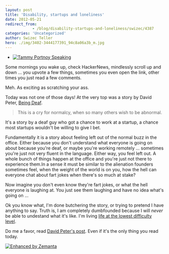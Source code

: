 ```yaml
---
layout: post
title: 'Disability, startups and loneliness'
date: 2012-05-21
redirect_from: 
            - /blog/disability-startups-and-loneliness/swizec/4387
categories: 'Uncategorized'
author: Swizec Teller
hero: ./img/3402-3444177391_94c8a06a3b_m.jpg
---
```

- [![Tammy Portnoy Speaking](./img/3402-3444177391_94c8a06a3b_m.jpg "Tammy Portnoy Speaking")](http://www.flickr.com/photos/16638697@N00/3444177391)

Some mornings you wake up, check HackerNews, mindlessly scroll up and down ... you upvote a few things, sometimes you even open the link, other times you just read a few comments.



Meh. As exciting as scratching your ass.



Today was not one of those days! At the very top was a story by David Peter, [Being Deaf](http://davidpeter.me/stories/being-deaf).

> This is a cry for normalcy, when so many others wish to be abnormal.

It's a story by a deaf guy who got a chance to work at a startup, a chance most startups wouldn't be willing to give I bet.



Fundamentally it is a story about feeling left out of the normal buzz in the office. Either because you don't understand what everyone is going on about because you're deaf, or maybe you're working remotely ... sometimes you're just not very fluent in the language. Either way, you feel left out. A whole bunch of things happen at the office and you're just not there to experience them.In a sense it must be similar to the alienation founders sometimes feel, when the weight of the world is on you, how the hell can everyone chat about fart jokes when there's so much at stake?



Now imagine you don't even know they're fart jokes, or what the hell everyone is laughing at. You just see them laughing and have no idea what's going on ...



Ok you know what, I'm done butchering the story, or trying to pretend I have anything to say. Truth is, I am completely dumbfounded because I will _never_ be able to undestand what it's like. I'm living [life at the lowest difficulty level](http://whatever.scalzi.com/2012/05/15/straight-white-male-the-lowest-difficulty-setting-there-is/).



Do me a favor, read [David Peter's post](http://davidpeter.me/stories/being-deaf). Even if it's the only thing you read today.

[![Enhanced by Zemanta](http://img.zemanta.com/zemified_e.png?x-id=b17a33f2-2aa3-474a-be2a-d66acebc8491)](http://www.zemanta.com/?px "Enhanced by Zemanta")